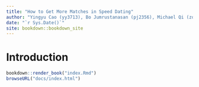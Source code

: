 ```yaml
--- 
title: "How to Get More Matches in Speed Dating"
author: "Yingyu Cao (yy3713), Bo Jumrustanasan (pj2356), Michael Qi (zq2175)"
date: "`r Sys.Date()`"
site: bookdown::bookdown_site
---
```


# Introduction

```r
bookdown::render_book("index.Rmd")
browseURL("docs/index.html")
```

